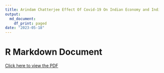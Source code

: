 ```yaml
---
title: Arindam Chatterjee Effect Of Covid-19 On Indian Economy and Indian Stock Market
output:
  md_document:
    df_print: paged
date: "2023-05-18"
---
```


# R Markdown Document


[Click here to view the PDF](https://drive.google.com/file/d/1jfOu_CYSTUTZzW-IwrojdUfwCOnmVB-i/view?usp=share_link)
